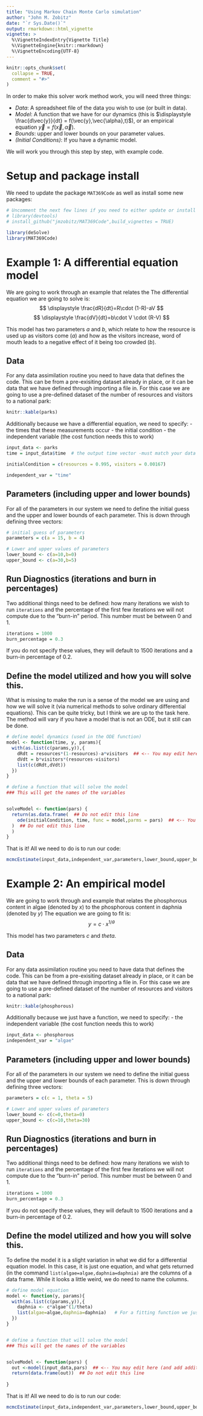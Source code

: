 ```yaml
---
title: "Using Markov Chain Monte Carlo simulation"
author: "John M. Zobitz"
date: "`r Sys.Date()`"
output: rmarkdown::html_vignette
vignette: >
  %\VignetteIndexEntry{Vignette Title}
  %\VignetteEngine{knitr::rmarkdown}
  %\VignetteEncoding{UTF-8}
---
```


```r
knitr::opts_chunk$set(
  collapse = TRUE,
  comment = "#>"
)
```

In order to make this solver work method work, you will need three things:


- _Data_: A spreadsheet file of the data you wish to use (or built in data).
- _Model_: A function that we have for our dynamics (this is $\displaystyle \frac{d\vec{y}}{dt} = f(\vec{y},\vec{\alpha},t)$), or an empirical equation $\vec{y}=f(\vec{x},\vec{\alpha})$.
- _Bounds_: upper and lower bounds on your parameter values.
- _(Initial Conditions)_: If you have a dynamic model.


We will work you through this step by step, with example code.

# Setup and package install
We need to update the package `MAT369Code` as well as install some new packages:
```r
# Uncomment the next few lines if you need to either update or install the MAT 369 Code
# library(devtools)
# install_github("jmzobitz/MAT369Code",build_vignettes = TRUE)

library(deSolve)
library(MAT369Code)

```


# Example 1: A differential equation model
We are going to work through an example that relates the 
The differential equation we are going to solve is:
$$ \displaystyle \frac{dR}{dt}=R\cdot (1-R)-aV $$
$$ \displaystyle \frac{dV}{dt}=b\cdot V \cdot (R-V) $$

This model has two parameters $a$ and $b$, which relate to how the resource is used up as visitors come ($a$) and how as the visitors increase, word of mouth leads to a negative effect of it being too crowded ($b$).




## Data
For any data assimilation routine you need to have data that defines the code.  This can be from a pre-exisiting dataset already in place, or it can be data that we have defined through importing a file in.  For this case we are going to use a pre-defined dataset of the number of resources and visitors to a national park:
```r
knitr::kable(parks)


```

Additionally because we have a differential equation, we need to specify:
- the times that these measurements occur
- the initial condition
- the independent variable (the cost function needs this to work)

```r
input_data <- parks
time = input_data$time  # the output time vector -must match your data for ODE model

initialCondition = c(resources = 0.995, visitors = 0.00167)

independent_var = "time"

```

## Parameters (including upper and lower bounds)

For all of the parameters in our system we need to define the initial guess and the upper and lower bounds of each parameter.  This is down through defining three vectors:

```r
# initial guess of parameters
parameters = c(a = 15, b = 4)

# Lower and upper values of parameters
lower_bound <- c(a=10,b=0)
upper_bound <- c(a=30,b=5)
```


## Run Diagnostics (iterations and burn in percentages)
Two additional things need to be defined: how many iterations we wish to run `iterations` and the percentage of the first few iterations we will not compute due to the "burn-in" period.  This number must be between 0 and 1.  


```r
iterations = 1000
burn_percentage = 0.3
```

If you do not specify these values, they will default to 1500 iterations and a burn-in percentage of 0.2.



## Define the model utilized and how you will solve this.  
What is missing to make the run is a sense of the model we are using and how we will solve it (via numerical methods to solve ordinary differential equations).  This can be quite tricky, but I think we are up to the task here.  The method will vary if you have a model that is not an ODE, but it still can be done.


```r
# define model dynamics (used in the ODE function) 
model <- function(time, y, params){
  with(as.list(c(params,y)),{
    dRdt = resources*(1-resources)-a*visitors  ## <-- You may edit here (and add additional lines as necessary) 
    dVdt = b*visitors*(resources-visitors)
    list(c(dRdt,dVdt))
  })
}

# define a function that will solve the model
### This will get the names of the variables


solveModel <- function(pars) {
  return(as.data.frame(  ## Do not edit this line
    ode(initialCondition, time, func = model,parms = pars)  ## <-- You may edit here (and add additional lines as necessary)
  )  ## Do not edit this line
  )
}
```

That is it!  All we need to do is to run our code:

```r
mcmcEstimate(input_data,independent_var,parameters,lower_bound,upper_bound,iterations,burn_percentage) 
```

# Example 2: An empirical model
We are going to work through and example that relates the phosphorous content in algae (denoted by $x$) to the phosphorous content in daphnia (denoted by $y$)
The equation we are going to fit is:
$$ \displaystyle y = c \cdot x^{1/\theta} $$


This model has two parameters $c$ and $theta$.

## Data
For any data assimilation routine you need to have data that defines the code.  This can be from a pre-exisiting dataset already in place, or it can be data that we have defined through importing a file in.  For this case we are going to use a pre-defined dataset of the number of resources and visitors to a national park:
```r
knitr::kable(phosphorous)

```


Additionally because we just have a function, we need to specify:
- the independent variable (the cost function needs this to work)

```r
input_data <- phosphorous
independent_var = "algae"

```

## Parameters (including upper and lower bounds)

For all of the parameters in our system we need to define the initial guess and the upper and lower bounds of each parameter.  This is down through defining three vectors:

```r
parameters = c(c = 1, theta = 5)

# Lower and upper values of parameters
lower_bound <- c(c=0,theta=0)
upper_bound <- c(c=10,theta=30)

```


## Run Diagnostics (iterations and burn in percentages)
Two additional things need to be defined: how many iterations we wish to run `iterations` and the percentage of the first few iterations we will not compute due to the "burn-in" period.  This number must be between 0 and 1.  


```r
iterations = 1000
burn_percentage = 0.3
```

If you do not specify these values, they will default to 1500 iterations and a burn-in percentage of 0.2.



## Define the model utilized and how you will solve this.  
To define the model it is a slight variation in what we did for a differential equation model.  In this case, it is just one equation, and what gets returned (in the command `list(algae=algae,daphnia=daphnia)` are the columns of a data frame.  While it looks a little weird, we do need to name the columns.  


```r
# define model equation
model <- function(y, params){
  with(as.list(c(params,y)),{
    daphnia <- c*algae^(1/theta)
    list(algae=algae,daphnia=daphnia)   # For a fitting function we just need this
  })
}


# define a function that will solve the model
### This will get the names of the variables


solveModel <- function(pars) {
  out <-model(input_data,pars)  ## <-- You may edit here (and add additional lines as necessary)
  return(data.frame(out))  ## Do not edit this line
  
}
```

That is it!  All we need to do is to run our code:

```r
mcmcEstimate(input_data,independent_var,parameters,lower_bound,upper_bound,iterations,burn_percentage) 
```

